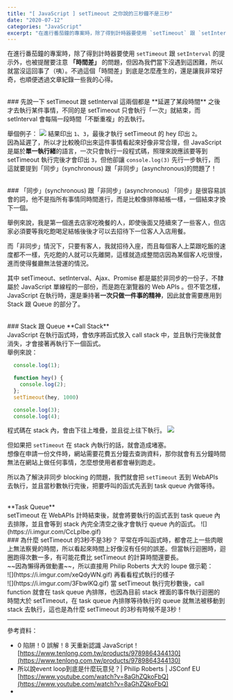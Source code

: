 ```yaml
---
title: "[ JavaScript ] setTimeout 之你說的三秒鐘不是三秒"
date: "2020-07-12"
categories: "JavaScript"
excerpt: "在進行番茄鐘的專案時，除了得到計時器要使用 `setTimeout` 跟 `setInterval` 的提示外，也被提醒要注意 **「時間差」** 的問題，但因為我們當下沒遇到這困難，所以就當沒這回事了（咦）。不過這個「時間差」到底是怎麼產生的，還是讓我非常好奇，也順便透過文章紀錄一些我的心得"
---
```

在進行番茄鐘的專案時，除了得到計時器要使用 `setTimeout` 跟 `setInterval` 的提示外，也被提醒要注意 **「時間差」** 的問題，但因為我們當下沒遇到這困難，所以就當沒這回事了（咦）。不過這個「時間差」到底是怎麼產生的，還是讓我非常好奇，也順便透過文章紀錄一些我的心得。

<br/>
### 先說一下 setTimeout 跟 setInterval
這兩個都是 **延遲了某段時間** 之後才去執行某件事情，不同的是 setTimeout 只會執行「一次」就結束，而 setInterval 會每隔一段時間「不斷重複」的去執行。

舉個例子：
![](https://i.imgur.com/HmpSSvo.gif)
結果印出 `1`、`3`，最後才執行 setTimeout 的 hey 印出 `2`。<br/>
因為延遲了，所以才比較晚印出來這件事情看起來好像非常合理，但 JavaScript 是屬於**單一執行緒**的語言，一次只會執行一段程式碼，照理來說應該要等到 setTimeout 執行完後才會印出 `3`，但他卻讓 `console.log(3)` 先行一步執行，而這就要提到「同步」(synchronous) 跟「非同步」(asynchronous)的問題了！<br/>

<br/>
### 「同步」(synchronous) 跟「非同步」(asynchronous)
「同步」是很容易誤會的詞，他不是指所有事情同時間進行，而是比較像排隊結帳一樣，一個結束才換下一個。<br/>

舉例來說，我是第一個進去店家吃晚餐的人，即使後面又陸續來了一些客人，但店家必須要等我吃飽喝足結帳後後才可以去招待下一位客人入店用餐。<br/>

而「非同步」情況下，只要有客人，我就招待入座，而且每個客人上菜跟吃飯的速度都不一樣，先吃飽的人就可以先離開，這樣就造成整間店因為某個客人吃很慢，進而使得餐廳無法營運的情況。<br/>

其中 setTimeout、setInterval、Ajax、Promise 都是屬於非同步的一份子，不隸屬於 JavaScript 單線程的一部份，而是跑在瀏覽器的 Web APIs 。但不管怎樣，JavaScript 在執行時，還是秉持著**一次只做一件事的精神**，因此就會需要應用到 Stack 跟 Queue 的部分了。

<br/>
### Stack 跟 Queue
**Call Stack**<br/>
JavaScript 在執行函式時，會依序將函式放入 call stack 中，並且執行完後就會消失，才會接著再執行下一個函式。<br/>
舉例來說：

```javascript
  console.log(1);

  function hey() {
    console.log(2);
  };
  setTimeout(hey, 1000)

  console.log(3);
  console.log(4);
```
程式碼在 stack 內，會由下往上堆疊，並且從上往下執行。
![](https://i.imgur.com/bXtO3Jy.gif)

但如果把 `setTimeout` 在 stack 內執行的話，就會造成堵塞。<br/>
想像在申請一份文件時，網站需要花費五分鐘去查詢資料，那你就會有五分鐘時間無法在網站上做任何事情，怎麼想使用者都會嚇到跑走。<br/>

所以為了解決非同步 blocking 的問題，我們就會把 `setTimeout` 丟到 WebAPIs 去執行，並且當秒數執行完後，把要呼叫的函式先丟到 task queue 內做等待。

<br/>
**Task Queue**<br/>
setTimeout 在 WebAPIs 計時結束後，就會將要執行的函式丟到 task queue 內去排隊，並且會等到 stack 內完全清空之後才會執行 queue 內的函式。
![](https://i.imgur.com/CcLpIbe.gif)

<br/>
### 為什麼 setTimeout 的3秒不是3秒？
平常在呼叫函式時，都會花上一些肉眼上無法察覺的時間，所以看起來時間上好像沒有任何的誤差。但當執行迴圈時，迴圈跑得次數一多，有可能花費比 setTimeout 的計算時間還要長。<br/>
~~因為懶得再做動畫~~，所以直接用 Philip Roberts 大大的 loupe 做示範：<br/>
![](https://i.imgur.com/xeQdyWN.gif)
再看看程式執行的樣子<br/>
![](https://i.imgur.com/3FbwlKQ.gif)
當 setTimeout 執行完秒數後，call function 就會在 task queue 內排隊，也因為目前 stack 裡面的事件執行迴圈的時間大於 setTimeout，在 task queue 內排隊等待執行的 queue 就無法被移動到 stack 去執行，這也是為什麼 setTimeout 的3秒有時候不是3秒！

---

參考資料：
- 0 陷阱！0 誤解！8 天重新認識 JavaScript！<br/>
[https://www.tenlong.com.tw/products/9789864344130](https://www.tenlong.com.tw/products/9789864344130)
- 所以說event loop到底是什麼玩意兒？| Philip Roberts | JSConf EU<br/>
[https://www.youtube.com/watch?v=8aGhZQkoFbQ](https://www.youtube.com/watch?v=8aGhZQkoFbQ)
-


